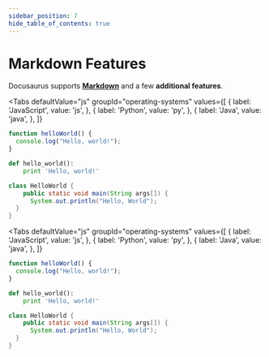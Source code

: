 ```yaml
---
sidebar_position: 7
hide_table_of_contents: true
---
```



# Markdown Features

Docusaurus supports **[Markdown](https://daringfireball.net/projects/markdown/syntax)** and a few **additional features**.

<Tabs
  defaultValue="js"
  groupId="operating-systems"
  values={[
      { label: 'JavaScript', value: 'js', },
      { label: 'Python', value: 'py', },
      { label: 'Java', value: 'java', },
  ]}
>
<TabItem value="js">

```js
function helloWorld() {
  console.log("Hello, world!");
}
```
</TabItem>
<TabItem value="py">

```py
def hello_world():
    print 'Hello, world!'
```

</TabItem>
<TabItem value="java">

  ```java
  class HelloWorld {
      public static void main(String args[]) {
        System.out.println("Hello, World");
    }
  }
```
</TabItem>
</Tabs>

<Tabs
  defaultValue="js"
  groupId="operating-systems"
  values={[
      { label: 'JavaScript', value: 'js', },
      { label: 'Python', value: 'py', },
      { label: 'Java', value: 'java', },
  ]}
>
<TabItem value="js">

```js
function helloWorld() {
  console.log("Hello, world!");
}
```
</TabItem>
<TabItem value="py">

```py
def hello_world():
    print 'Hello, world!'
```

</TabItem>
<TabItem value="java">

  ```java
  class HelloWorld {
      public static void main(String args[]) {
        System.out.println("Hello, World");
    }
  }
```
</TabItem>
</Tabs>
